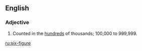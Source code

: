 ==English==

===Adjective===
{{en-adj|-|head=[[six]]-[[figure]]}}

# {{label|en|of a numerical amount|chiefly|annual income}} Counted in the [[hundred]]s of thousands; 100,000 to 999,999.

[[ru:six-figure]]